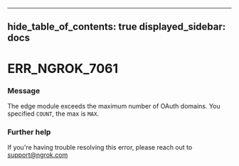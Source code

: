 

---
hide_table_of_contents: true
displayed_sidebar: docs
---


# ERR_NGROK_7061

### Message
The edge module exceeds the maximum number of OAuth domains. You specified `COUNT`, the max is `MAX`.

<ErrorDetails error="err_ngrok_7061" />



### Further help
If you're having trouble resolving this error, please reach out to [support@ngrok.com](mailto:support@ngrok.com?subject=Help%20with%20ERR_NGROK_7061)

